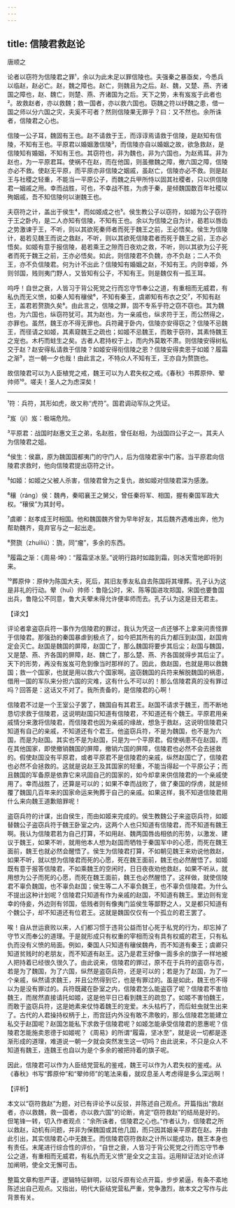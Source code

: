 ```yaml
---
---
---
```

title: 信陵君救赵论
---




唐顺之

论者以窃符为信陵君之罪¹，余以为此未足以罪信陵也。夫强秦之暴亟矣，今悉兵以临赵，赵必亡。赵，魏之障也。赵亡，则魏且为之后。赵、魏，又楚、燕、齐诸国之障也，赵、魏亡，则楚、燕、齐诸国为之后。天下之势，未有岌岌于此者也²。故救赵者，亦以救魏；救一国者，亦以救六国也。窃魏之符以纾魏之患，借一国之师以分六国之灾，夫奚不可者？然则信陵果无罪乎？曰：又不然也。余所诛者，信陵君之心也。

信陵一公子耳，魏固有王也。赵不请救于王，而谆谆焉请救于信陵，是赵知有信陵，不知有王也。平原君以婚姻激信陵³，而信陵亦自以婚姻之故，欲急救赵，是信陵知有婚姻，不知有王也。其窃符也，非为魏也，非为六国也，为赵焉耳。非为赵也，为一平原君耳。使祸不在赵，而在他国，则虽撤魏之障，撤六国之障，信陵亦必不救。使赵无平原，而平原亦非信陵之姻戚，虽赵亡，信陵亦必不救。则是赵王与社稷之轻重，不能当一平原公子，而魏之兵甲所恃以固其社稷者，只以供信陵君一姻戚之用。幸而战胜，可也，不幸战不胜，为虏于秦，是倾魏国数百年社稷以殉姻戚，吾不知信陵何以谢魏王也。

夫窃符之计，盖出于侯生⁴，而如姬成之也⁵。侯生教公子以窃符，如姬为公子窃符于王之卧内，是二人亦知有信陵，不知有王也。余以为信陵之自为计，曷若以唇齿之势激谏于王，不听，则以其欲死秦师者而死于魏王之前，王必悟矣。侯生为信陵计，曷若见魏王而说之救赵，不听，则以其欲死信陵君者而死于魏王之前，王亦必悟矣。如姬有意于报信陵，曷若乘王之隙而日夜劝之救，不听，则以其欲为公子死者而死于魏王之前，王亦必悟矣。如此，则信陵君不负魏，亦不负赵；二人不负王，亦不负信陵君。何为计不出此？信陵知有婚姻之赵，不知有王。内则幸姬，外则邻国，贱则夷门野人，又皆知有公子，不知有王。则是魏仅有一孤王耳。

呜呼！自世之衰，人皆习于背公死党之行而忘守节奉公之道，有重相而无威君，有私仇而无义愤，如秦人知有穰侯⁶，不知有秦王，虞卿知有布衣之交⁷，不知有赵王，盖君若赘旒久矣⁸。由此言之，信陵之罪，固不专系乎符之窃不窃也。其为魏也，为六国也，纵窃符犹可。其为赵也，为一亲戚也，纵求符于王，而公然得之，亦罪也。虽然，魏王亦不得无罪也。兵符藏于卧内，信陵亦安得窃之？信陵不忌魏王，而径请之如姬，其素窥魏王之疏也；如姬不忌魏王，而敢于窃符，其素恃魏王之宠也。木朽而蛀生之矣。古者人君持权于上，而内外莫敢不肃。则信陵安得树私交于赵？赵安得私请救于信陵？如姬安得衔信陵之恩？信陵安得卖恩于如姬？履霜之渐⁹，岂一朝一夕也哉！由此言之，不特众人不知有王，王亦自为赘旒也。

故信陵君可以为人臣植党之戒，魏王可以为人君失权之戒。《春秋》书葬原仲、翚帅师¹⁰。嗟夫！圣人之为虑深矣！



***



¹符：兵符，其形如虎，故又称“虎符”。国君调动军队之凭证。

²岌（jí）岌：极端危险。

³平原君：战国时赵惠文王之弟，名赵胜，曾任赵相，为战国四公子之一。其夫人为信陵君之姐。

⁴侯生：侯嬴，原为魏国国都夷门的守门人，后为信陵君家中门客。当平原君向信陵君求救时，他向信陵君提出窃符之计。

⁵如姬：如姬之父被人杀害，信陵君曾为之复仇，故如姬对信陵君深为感激。

⁶穰（ránɡ）侯：魏冉，秦昭襄王之舅父，曾任秦将军、相国，握有秦国军政大权。“穰侯”为其封号。

⁷虞卿：赵孝成王时相国。他和魏国魏齐曾为早年好友，其后魏齐遇难出奔，他为帮助魏齐，竟弃官与之一起出走。

⁸赘旒（zhuìliú）：旒，同“瘤”，多余的东西。

⁹履霜之渐：《周易·坤》：“履霜坚冰至。”说明行路时如踏到霜，则冰天雪地即将到来。

¹⁰葬原仲：原仲为陈国大夫，死后，其旧友季友私自去陈国将其埋葬。孔子认为这是非礼的行动。翚（huī）帅师：鲁隐公时，宋、陈等国进攻郑国，宋国也要鲁国出兵，鲁隐公不同意，鲁大夫翚未得允许便率师而去。孔子认为这是目无君主。

【译文】

评论者拿盗窃兵符一事作为信陵君的罪过，我认为凭这一点还够不上拿来问责怪罪于信陵君。那强劲的秦国暴虐到极点了，如今把其所有的兵力都压到赵国，赵国肯定会灭亡。赵国是魏国的屏障，赵国亡了，那么魏国将要步其后尘；赵国与魏国，又是楚、燕、齐各国的屏障，赵、魏亡了，那么楚、燕、齐各国就得步其后尘了。天下的形势，再没有岌岌可危到像当时那样的了。因此，救赵国，也就是用以救魏国；救一个国家，也就是用以救六个国家啊。盗窃魏国的兵符来解脱魏国的祸患，借用一国的军队来分担六国的灾难，这有什么不可以的！那么信陵君真的没有罪过吗？回答是：这话又不对了。我所责备的，是信陵君的心啊！

信陵君不过是一个王室公子罢了，魏国自有其君王。赵国不请求于魏王，而不断地恳切求救于信陵君，这说明赵国只知道有信陵君，不知道还有个魏王。平原君用亲戚情分来激将信陵君，而信陵君也因为亲戚的缘故，想急于救赵，这说明信陵君只知道有自己的亲戚，不知道还有个君王。他盗窃兵符，不是为魏国，也不是为六国，而是为赵国。其实也不是为赵国，只是为一个平原君。假使祸患不在赵国，而在其他国家，即使撤销魏国的屏障，撤销六国的屏障，信陵君也必然不会去拯救的。假使赵国没有平原君，或者平原君不是信陵君的亲戚，纵然赵国亡了，信陵君也必然不会拯救的。这就是说赵王及其国家的轻重，不能当得起一个平原公子；而且魏国的军备原是依靠它来巩固自己的国家的，如今却拿来供信陵君的一个亲戚使用了。幸而战胜了，还算是可以的；如果不幸而战败了，做了秦国的俘虏，就是倾覆了魏国几百年来的国家命运来殉葬于自己的亲戚。如果这样，我不知道信陵君用什么来向魏王道歉赔罪呢！

盗窃兵符的计谋，出自侯生，而由如姬来完成的。侯生教魏公子来盗窃兵符，如姬替魏公子盗窃兵符于魏王卧室之内，这两个人也只知道有信陵君，而不知道有魏王啊。我认为信陵君若为自己打算，不如用赵、魏两国唇齿相依的形势，以激发、建议于魏王，如果不听，就用他本人想为赵国而牺牲于秦国军中的心愿，而死在魏王面前，魏王也就必然会醒悟了。侯生为信陵君打算，不如朝见魏王来劝说他救赵，如果不听，就以想为信陵君而死的心愿，死在魏王面前，魏王也必然醒悟了。如姬既有意于报答信陵君，不如乘魏王的空闲时，日日夜夜劝他救赵，如果不听从，就用想为公子而死的心愿，而死在魏王面前，魏王也必然醒悟了。这样做，就使信陵君不辜负魏国，也不辜负赵国；侯生等二人不辜负魏王，也不辜负信陵君。为什么不提出这种计划呢？信陵君只知道有作为亲戚的赵国，不知道有魏王。里边则有宠幸的侍妾，外边则有邻国，低贱者则有像夷门监侯生等鄙野之人，又是都只知道有个魏公子，却不知道还有位君王。这就是魏国仅仅有一个孤立的君王罢了。

唉！自从世运衰败以来，人们都习惯于违背公益而甘心死于私党的行为，却忘掉了守节义而奉公的道理。于是就形成只有权重的宰相而没有具有权威的君王，只有私仇而没有义愤的局面。例如，秦国人只知道有穰侯魏冉，而不知道有秦王；虞卿只知道贫贱时的老朋友，而不知道有赵王。这乃是君王好像一面多余的旗子一样地被人把持着已经很久很久了。由此说来，信陵君的罪过，原不在于兵符的盗窃与否，若是为了魏国，为了六国，纵然是盗窃兵符，还是可以的；若是为了赵国，为了一个亲戚，纵然请求魏王，并且公然得到它，也是有罪过的。虽是如此，魏王也不得以为是没有罪过的。兵符既藏在卧室之内，信陵君怎么能盗窃了呢？信陵君不害怕魏王，而居然直接请托如姬，这是他平日已看到魏王的疏忽了。如姬不害怕魏王，而敢于盗窃兵符，这是她素来仗恃着魏王的宠爱。木头枯朽了，而后蛀虫就生出来了。古代的人君操持权柄于上，而宫廷内外没有敢不肃敬的，那么信陵君怎能建立私交于赵国呢？赵国怎能私下求救于信陵君呢？如姬怎能承受信陵君的恩惠呢？信陵君怎能施卖恩德于如姬呢？《周易》的所谓“履霜，坚冰至”，就是说一切都是逐渐形成的道理，难道说一朝一夕就会突然发生这一切吗？由此说来，不只是众人不知道有魏王，连魏王也自以为是个多余的被把持着的旗子呢。

因此，信陵君可以作为人臣结党营私的鉴戒，魏王可以作为人君失权的鉴戒。从《春秋》书写“葬原仲”和“翚帅师”的笔法来看，就叹息圣人考虑得是多么深远啊！

【评析】

本文以“窃符救赵”为题，对已有评论予以反驳，并陈述自己观点。开篇指出“救赵者，亦以救魏，救一国者，亦以救六国”的论断，肯定“窃符救赵”的结局是好的。但笔锋一转，切入作者观点：“余所诛者，信陵君之心也。”作者认为，信陵君之所以救赵，动机有问题，并非为保魏国或其他几国，而只因其姻亲平原君在赵。并由此引出，其实信陵君心中无魏王。而信陵君窃符救赵之计所以能成功，魏王本身也有责任。末尾进行综合性的评价，“自世之衰，人皆习于背公死党之行而忘守节奉公之道，有重相而无威君，有私仇而无义愤”是全文之主旨。运用辩证法对论点详加阐明，使全文无懈可击。

整篇文章构思严谨，逻辑特征鲜明，以驳斥原有论点开篇，步步紧逼，有条不紊地陈述出自己观点。又指出，明代大臣结党营私严重，党争激烈，故本文之写作与此背景有关。